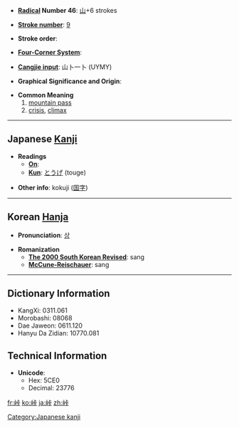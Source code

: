* '''[[Wiktionary:Chinese radical index| Radical]] Number 46''': [[Wiktionary:Chinese radical index 山|山]]+6 strokes

* '''[[Wiktionary:Chinese total strokes index|Stroke number]]''': [[Wiktionary:Chinese total strokes index 9|9]]

* '''Stroke order''': 

* '''[[Wiktionary:Chinese four corner index|Four-Corner System]]''': 

* '''[[Wiktionary:Chinese Cangjie index|Cangjie input]]''': 山卜一卜 (UYMY)

* '''Graphical Significance and Origin''': 

* '''Common Meaning'''
*#[[mountain pass]]
*# [[crisis]], [[climax]]

----

== Japanese [[Kanji]] ==

* '''Readings'''
** '''[[On]]''': 
** '''[[Kun]]''': [[とうげ]] (touge)

* '''Other info''': kokuji ([[国字]]) 

----

== Korean [[Hanja]] ==

* '''Pronunciation''': [[상]]

* '''Romanization'''
** '''[[The 2000 South Korean Revised Romanization|The 2000 South Korean Revised]]''': sang
** '''[[McCune-Reischauer]]''': sang

----

== Dictionary Information ==

* KangXi: 0311.061
* Morobashi: 08068
* Dae Jaweon: 0611.120
* Hanyu Da Zidian: 10770.081

== Technical Information ==

* '''Unicode''':
** Hex: 5CE0
** Decimal: 23776

[[Category:Japanese kanji]]

[[fr:峠]]
[[ko:峠]]
[[ja:峠]]
[[zh:峠]]